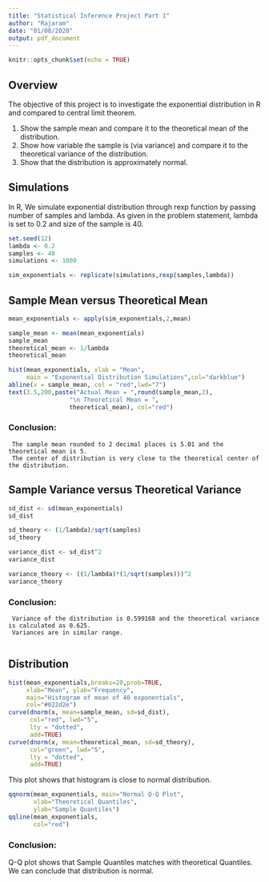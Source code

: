 ```yaml
---
title: "Statistical Inference Project Part 1"
author: "Rajaram"
date: "01/08/2020"
output: pdf_document
---
```


```r
knitr::opts_chunk$set(echo = TRUE)
```
## Overview

The objective of this project is to investigate the exponential distribution in R and compared to central limit theorem.

1. Show the sample mean and compare it to the theoretical mean of the distribution.
2. Show how variable the sample is (via variance) and compare it to the theoretical variance of the distribution.
3. Show that the distribution is approximately normal.

## Simulations

In R, We simulate exponential distribution through rexp function by passing number of samples and lambda. As given in the problem statement, lambda is set to 0.2 and size of the sample is 40.

```r
set.seed(12)
lambda <- 0.2
samples <- 40
simulations <- 1000

sim_exponentials <- replicate(simulations,rexp(samples,lambda))
```

## Sample Mean versus Theoretical Mean

```r
mean_exponentials <- apply(sim_exponentials,2,mean)

sample_mean <- mean(mean_exponentials)
sample_mean
theoretical_mean <- 1/lambda
theoretical_mean
```

```r
hist(mean_exponentials, xlab = "Mean", 
     main = "Exponential Distribution Simulations",col="darkblue")
abline(v = sample_mean, col = "red",lwd="7")
text(3.5,200,paste("Actual Mean = ",round(sample_mean,2),
                 "\n Theoretical Mean = ",
                 theoretical_mean), col="red")
```

### Conclusion:
     The sample mean rounded to 2 decimal places is 5.01 and the theoretical mean is 5.
     The center of distribution is very close to the theoretical center of the distribution.

## Sample Variance versus Theoretical Variance

```r
sd_dist <- sd(mean_exponentials)
sd_dist

sd_theory <- (1/lambda)/sqrt(samples)
sd_theory

variance_dist <- sd_dist^2
variance_dist

variance_theory <- ((1/lambda)*(1/sqrt(samples)))^2  
variance_theory
```

### Conclusion:
     Variance of the distribution is 0.599168 and the theoretical variance is calculated as 0.625.
     Variances are in similar range. 
     
## Distribution

```r
hist(mean_exponentials,breaks=20,prob=TRUE,
     xlab="Mean", ylab="Frequency", 
     main="Histogram of mean of 40 exponentials",
     col="#022d2e")
curve(dnorm(x, mean=sample_mean, sd=sd_dist), 
      col="red", lwd="5", 
      lty = "dotted",
      add=TRUE)
curve(dnorm(x, mean=theoretical_mean, sd=sd_theory),
      col="green", lwd="5", 
      lty = "dotted",
      add=TRUE)
```

This plot shows that histogram is close to normal distribution.

```r
qqnorm(mean_exponentials, main="Normal Q-Q Plot",
       xlab="Theoretical Quantiles", 
       ylab="Sample Quantiles")
qqline(mean_exponentials, 
       col="red")
```

### Conclusion:
   Q-Q plot shows that Sample Quantiles matches with theoretical Quantiles.
   We can conclude that distribution is normal.